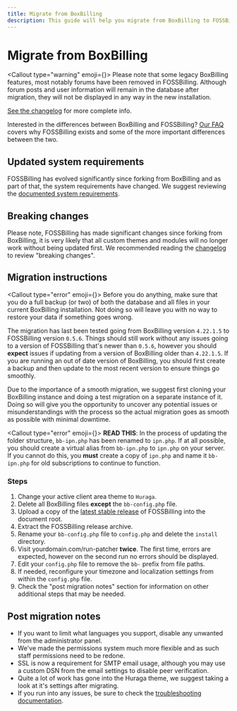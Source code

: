 ```yaml
---
title: Migrate from BoxBilling
description: This guide will help you migrate from BoxBilling to FOSSBilling
---
```



# <FontAwesomeIcon icon={faBoxOpen} /> Migrate from BoxBilling

<Callout type="warning" emoji={<FontAwesomeIcon icon={faTriangleExclamation} />}>
  Please note that some legacy BoxBilling features, most notably forums have been removed in FOSSBilling. Although forum posts and user information will remain in the database after migration, they will not be displayed in any way in the new installation. 

  [See the changelog](https://fossbilling.org/docs/changelog) for more complete info.
</Callout>

Interested in the differences between BoxBilling and FOSSBilling?
[Our FAQ](https://fossbilling.org/docs/faq#fosswhat-isnt-this-boxbilling) covers why FOSSBilling exists and some of the more important differences between the two.

## Updated system requirements

FOSSBilling has evolved significantly since forking from BoxBilling and as part of that, the system requirements have changed.
We suggest reviewing the [documented system requirements](https://fossbilling.org//docs/getting-started/requirements).

## Breaking changes

Please note, FOSSBilling has made significant changes since forking from BoxBilling, it is very likely that all custom themes and modules will no longer work without being updated first.
We recommended reading the [changelog](https://fossbilling.org/docs/changelog) to review "breaking changes".

## Migration instructions

<Callout type="error" emoji={<FontAwesomeIcon icon={faHand} />}>
  Before you do anything, make sure that you do a full backup (or two) of both the database and all files in your current BoxBilling installation.
  Not doing so will leave you with no way to restore your data if something goes wrong.

  The migration has last been tested going from BoxBilling version `4.22.1.5` to FOSSBilling version `0.5.6`.
  Things should still work without any issues going to a version of FOSSBilling that's newer than `0.5.6`, however you should **expect** issues if updating from a version of BoxBilling older than `4.22.1.5`.
  If you are running an out of date version of BoxBilling, you should first create a backup and then update to the most recent version to ensure things go smoothly.

  Due to the importance of a smooth migration, we suggest first cloning your BoxBilling instance and doing a test migration on a separate instance of it.
  Doing so will give you the opportunity to uncover any potential issues or misunderstandings with the process so the actual migration goes as smooth as possible with minimal downtime.
</Callout>

<Callout type="error" emoji={<FontAwesomeIcon icon={faHand} />}>
  **READ THIS**: In the process of updating the folder structure, `bb-ipn.php` has been renamed to `ipn.php`. If at all possible, you should create a virtual alias from `bb-ipn.php` to `ipn.php` on your server. If you cannot do this, you **must** create a copy of `ipn.php` and name it `bb-ipn.php` for old subscriptions to continue to function.
</Callout>

### Steps

1. Change your active client area theme to `Huraga`.
2. Delete all BoxBilling files **except** the `bb-config.php` file.
3. Upload a copy of the [latest stable release](https://fossbilling.org/downloads/stable) of FOSSBilling into the document root.
4. Extract the FOSSBilling release archive.
5. Rename your `bb-config.php` file to `config.php` and delete the `install` directory.
6. Visit yourdomain.com/run-patcher **twice**. The first time, errors are expected, however on the second run no errors should be displayed.
7. Edit your `config.php` file to remove the `bb-` prefix from file paths.
8. If needed, reconfigure your timezone and localization settings from within the `config.php` file.
9. Check the "post migration notes" section for information on other additional steps that may be needed.

## Post migration notes

- If you want to limit what languages you support, disable any unwanted from the administrator panel.
- We've made the permissions system much more flexible and as such staff permissions need to be redone.
- SSL is now a requirement for SMTP email usage, although you may use a custom DSN from the email settings to disable peer verification.
- Quite a lot of work has gone into the Huraga theme, we suggest taking a look at it's settings after migrating.
- If you run into any issues, be sure to check the [troubleshooting documentation](https://fossbilling.org/docs/troubleshooting).
